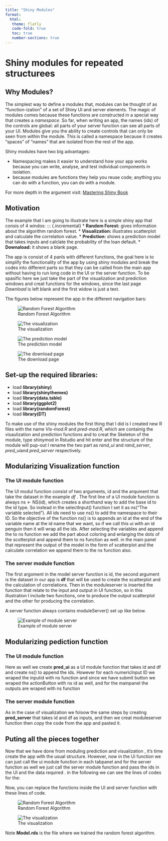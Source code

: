 ---
title: "Shiny Modules"
format:
  html:
   theme: flatly
   code-fold: true
   toc: true
   number-sections: true
---

# Shiny modules for repeated structurees

## Why Modules?
The simplest way to define a modules that, modules can be thought of as "function-ization" of a set of Shiny UI and server elements. The magic of modules comes because these functions are constructed in a special way that creates a *namespace*. So far, when writing an app, the names (ids) of the controls are global: all parts of your server function can see all parts of your UI. Modules give you the ability to create controls that can only be seen from within the module. This is called a namespace because it creates “spaces” of “names” that are isolated from the rest of the app.

Shiny modules have two big advantages:

::: {.incremental}
* Namespacing makes it easier to understand how your app works because you can write, analyse, and test individual components in isolation.
* because modules are functions they help you reuse code; anything you can do with a function, you can do with a module. 
:::


For more depth in the argument visit: [Mastering Shiny Book](https://mastering-shiny.org/scaling-modules.html)



## Motivation
The example that I am going to illustrate here is a simple shiny app that consis of 4 windos:
::: {.incremental}
* **Random Forest:** gives information about the algorithm random forest.
* **Visualization:** illustrates scatterplot and calculate the correlation value.
* **Prediction:** shows a prediction model that takes inputs and calclate the probability of                    the loan default.
* **Downaload:** it shows a blank page.

The app is consist of 4 panls with different functions, the goal here is to simplify the functionality of the app by using shiny modules and break the codes into different parts so that they can be called from the main app without having to run long code in the UI or the server function. To be spasific here we just take the part of the visualization and prediction windows and creat functions for the windows, since the last page *Dawnload* is left blank and the first widow is just a text.

The figures below represent the app in the different navigation bars: 

::: {layout-ncol=2}
![Random Forest Algorithm](pics/Screenshot (68).png){#fig-penguins}

![The visualization](pics/Screenshot (69).png){#fig-pen}

![The prediction model](pics/Screenshot (72).png){#fig-pen22}

![The download page](pics/Screenshot (71).png){#fig-pen22}
:::


## Set-up the required libraries:

::: {.incremental}
* load **library(shiny)**
* load **library(shinythemes)**
* load **library(data.table)**
* load **library(ggplot2)**
* load **library(randomForest)**
* load **library(DT)**
:::

To make use of the shiny modules the first thing that I did is I created new R files with the name *Vis-mod.R* and *pred-mod.R*, which are containig the visaulization and prediction functions and to creat the Skeleton of the module, type shinymod in Rstudio and hit enter and the structure of the module will pup-out I rename the two part as *rand_ui* and *rand_server*, *pred_ui*and *pred_server* respectively. 

## Modularizing Visualization function
### The UI module function 

The UI modul function consist of two arguments, id and the arqument that take the dataset in the example *df* . The first line of a UI module function is always ns <- NS(id), which creates a shorthand way to add the base id to the id type. So instead in the selectInput() function I set it as ns("The variable selected"). All ids need to use ns() to add the namespace to their ID. So the objective of the function ns() is to appends an id at the end of the variable name at the id name that we want, so if we call this ui with an id penguin then it will wrap all the ids. After selecting the variables and append the to ns function we add the part about coloring and enlarging the dots of the scotterplot and append them to ns function as well. in the main panel that represent the output of the model in the form of scatterplot and the calculate correlation we append them to the ns function also.

### The server module function

The first argoment in the model server function is id, the second argument  is the dataset in our app is **df** that will be used to create the scatterplot and the calculation of correlations.
Then in the moduleserver is inserted the function that relate to the input and output in UI function, so in this illustration I include two functions, one to produce the output scatterplot and the other for producing the correlation.

A server function always contains moduleServer() set up like below.


![Example of module server](pics/Screenshot (57).png){#fig-pen15}


## Modularizing pediction function
### The UI module function
Here as well we create **pred_ui** as a UI module function that takes id and df and create ns() to append the ids. However for each numericInput ID we wraped the inputid with ns function and since we have submit button we wraped the actionButton with ns id as well, and for the mainpanel the outputs are wraped with ns function


### The server module function
As in the case of visualization we foloow the same steps by creating **pred_server** that takes id and df as inputs, and then we creat moduleserver function then copy the code from the app and pasted it.

## Puting all the pieces together
Now that we have done from moduling prediction and visualization , it's time create the app with the usual structure. However, now in the Ui function we can just call the ui module function in each tabpanel and for the server function as well we just call the server module function and pass the ids in the UI and the data required . in the following we can see the lines of codes for the:

:::{.callout-note}
Now, you can replace the functions inside the UI and server function with these lines of code.
:::

::: {layout-ncol=2}
![Random Forest Algorithm](pics/Screenshot (75).png){#fig-p}
:::

::: {layout-ncol=2}
![The visualization](pics/Screenshot (74).png){#fig-pe}
:::

:::{.callout-note}
Note **Model.rds** is the file where we trained the random forest algorithm.
:::


